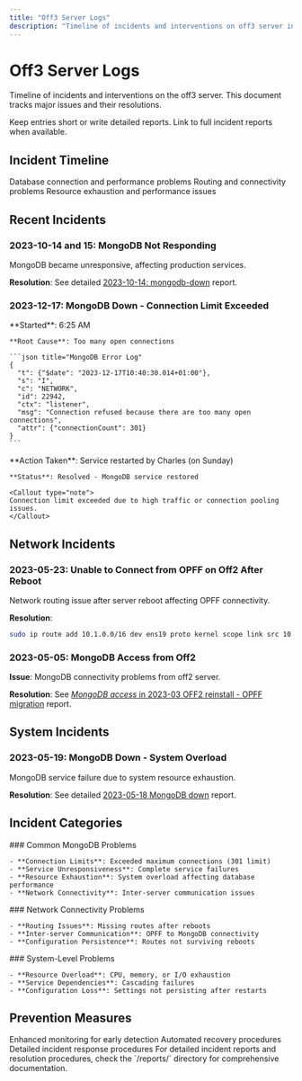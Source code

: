 ```yaml
---
title: "Off3 Server Logs"
description: "Timeline of incidents and interventions on off3 server including MongoDB connection issues, network routing problems, and system overload situations with resolution approaches."
---
```



# Off3 Server Logs

Timeline of incidents and interventions on the off3 server. This document tracks major issues and their resolutions.

<Callout type="info">
Keep entries short or write detailed reports. Link to full incident reports when available.
</Callout>

## Incident Timeline

<Cards>
  <Card title="MongoDB Issues" href="#mongodb-incidents">
    Database connection and performance problems
  </Card>
  <Card title="Network Issues" href="#network-incidents">
    Routing and connectivity problems
  </Card>
  <Card title="System Overload" href="#system-incidents">
    Resource exhaustion and performance issues
  </Card>
</Cards>

## Recent Incidents

### 2023-10-14 and 15: MongoDB Not Responding

<Callout type="warning">
MongoDB became unresponsive, affecting production services.
</Callout>

**Resolution**: See detailed [2023-10-14: mongodb-down](./reports/2023-10-14-mongodb-down.md) report.

### 2023-12-17: MongoDB Down - Connection Limit Exceeded

<Tabs>
  <Tab value="incident" label="Incident Details">
    **Started**: 6:25 AM
    
    **Root Cause**: Too many open connections
    
    ```json title="MongoDB Error Log"
    {
      "t": {"$date": "2023-12-17T10:40:30.014+01:00"},
      "s": "I",
      "c": "NETWORK",
      "id": 22942,
      "ctx": "listener",
      "msg": "Connection refused because there are too many open connections",
      "attr": {"connectionCount": 301}
    }
    ```
  </Tab>
  
  <Tab value="resolution" label="Resolution">
    **Action Taken**: Service restarted by Charles (on Sunday)
    
    **Status**: Resolved - MongoDB service restored
    
    <Callout type="note">
    Connection limit exceeded due to high traffic or connection pooling issues.
    </Callout>
  </Tab>
</Tabs>

## Network Incidents

### 2023-05-23: Unable to Connect from OPFF on Off2 After Reboot

<Callout type="note">
Network routing issue after server reboot affecting OPFF connectivity.
</Callout>

**Resolution**:
```bash title="Route Addition"
sudo ip route add 10.1.0.0/16 dev ens19 proto kernel scope link src 10.0.0.3
```

### 2023-05-05: MongoDB Access from Off2

**Issue**: MongoDB connectivity problems from off2 server.

**Resolution**: See [*MongoDB access* in 2023-03 OFF2 reinstall - OPFF migration](./reports/2023-03-14-off2-opff-reinstall.md#mongodb-access) report.

## System Incidents

### 2023-05-19: MongoDB Down - System Overload

<Callout type="warning">
MongoDB service failure due to system resource exhaustion.
</Callout>

**Resolution**: See detailed [2023-05-18 MongoDB down](./reports/2023-05-19-overload-of-osm-machine.md) report.

## Incident Categories

<Tabs>
  <Tab value="mongodb" label="MongoDB Issues">
    ### Common MongoDB Problems
    
    - **Connection Limits**: Exceeded maximum connections (301 limit)
    - **Service Unresponsiveness**: Complete service failures
    - **Resource Exhaustion**: System overload affecting database performance
    - **Network Connectivity**: Inter-server communication issues
  </Tab>
  
  <Tab value="network" label="Network Issues">
    ### Network Connectivity Problems
    
    - **Routing Issues**: Missing routes after reboots
    - **Inter-server Communication**: OPFF to MongoDB connectivity
    - **Configuration Persistence**: Routes not surviving reboots
  </Tab>
  
  <Tab value="system" label="System Issues">
    ### System-Level Problems
    
    - **Resource Overload**: CPU, memory, or I/O exhaustion
    - **Service Dependencies**: Cascading failures
    - **Configuration Loss**: Settings not persisting after restarts
  </Tab>
</Tabs>

## Prevention Measures

<Cards>
  <Card title="Monitoring" href="#monitoring">
    Enhanced monitoring for early detection
  </Card>
  <Card title="Automation" href="#automation">
    Automated recovery procedures
  </Card>
  <Card title="Documentation" href="#documentation">
    Detailed incident response procedures
  </Card>
</Cards>

<Callout type="tip">
For detailed incident reports and resolution procedures, check the `/reports/` directory for comprehensive documentation.
</Callout>
